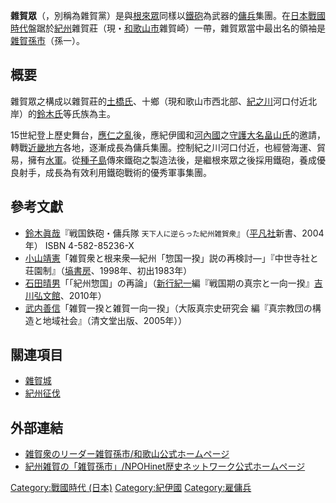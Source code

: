 {{no footnotes|time=2019-04-22T17:10:14+00:00}}
{{expand|time=2010-03-25T10:35:21+00:00}}

'''雜賀眾'''（{{lang-ja|さいかしゅう}}，別稱為雜賀黨）是與[[根來眾|根來眾]]同樣以[[鐵砲|鐵砲]]為武器的[[傭兵|傭兵]]集團。在[[日本|日本]][[戰國時代_(日本)|戰國時代]]盤踞於[[紀州|紀州]]雜賀莊（現・[[和歌山市|和歌山市]]雜賀崎）一帶，雜賀眾當中最出名的領袖是[[雜賀孫市|雜賀孫市]]（孫一）。

== 概要 ==
雜賀眾之構成以雜賀莊的[[土橋氏|土橋氏]]、十鄉（現和歌山市西北部、[[紀之川|紀之川]]河口付近北岸）的[[鈴木氏|鈴木氏]]等氏族為主。

15世紀登上歷史舞台，[[應仁之亂|應仁之亂]]後，應紀伊國和[[河內國|河內國]]之[[守護大名|守護大名]][[畠山氏|畠山氏]]的邀請，轉戰[[近畿地方|近畿地方]]各地，逐漸成長為傭兵集團。控制紀之川河口付近，也經營海運、貿易，擁有[[水軍|水軍]]。從[[種子島|種子島]]傳來鐵砲之製造法後，是繼根來眾之後採用鐵砲，養成優良射手，成長為有效利用鐵砲戰術的優秀軍事集團。

==參考文獻==
{{refbegin}}
* [[鈴木眞哉|鈴木眞哉]]『戦国鉄砲・傭兵隊 <small>天下人に逆らった紀州雑賀衆</small>』（[[平凡社|平凡社]]新書、2004年） ISBN 4-582-85236-X
* [[小山靖憲|小山靖憲]]「雑賀衆と根来衆―紀州「惣国一揆」説の再検討―」『中世寺社と荘園制』（[[塙書房|塙書房]]、1998年、初出1983年）
* [[石田晴男|石田晴男]]「「紀州惣国」の再論」（[[新行紀一|新行紀一]]編『戦国期の真宗と一向一揆』[[吉川弘文館|吉川弘文館]]、2010年）
* [[武内善信|武内善信]]「雑賀一揆と雑賀一向一揆」（大阪真宗史研究会 編『真宗教団の構造と地域社会』（清文堂出版、2005年））
{{refend}}

== 關連項目 ==
*[[雜賀城|雜賀城]]
*[[紀州征伐|紀州征伐]]

== 外部連結 ==
*[https://web.archive.org/web/20081104073243/http://www.city.wakayama.wakayama.jp/menu_4/rekishi/sinsiroku.html#3 雑賀衆のリーダー雑賀孫市/和歌山公式ホームページ]
*[https://web.archive.org/web/20080419071945/http://www.hinet.jp/magoichi/index.html 紀州雑賀の「雑賀孫市」/NPOHinet歴史ネットワーク公式ホームページ]

[[Category:戰國時代_(日本)|Category:戰國時代 (日本)]]
[[Category:紀伊國|Category:紀伊國]]
[[Category:雇傭兵|Category:雇傭兵]]